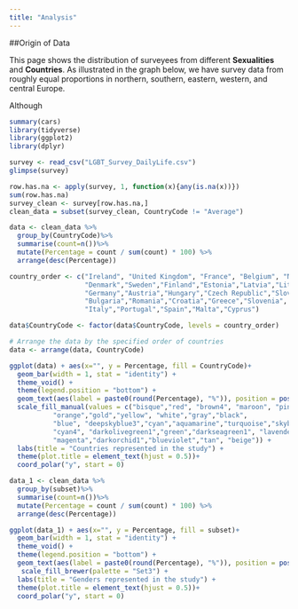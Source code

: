 ```yaml
---
title: "Analysis"
---
```


##Origin of Data

This page shows the distribution of surveyees from different **Sexualities** and **Countries**.
As illustrated in the graph below, we have survey data from roughly equal proportions in northern, southern, eastern, western, and central Europe.

Although 
 
```r
summary(cars)
library(tidyverse)
library(ggplot2)
library(dplyr)

survey <- read_csv("LGBT_Survey_DailyLife.csv") 
glimpse(survey)

row.has.na <- apply(survey, 1, function(x){any(is.na(x))})
sum(row.has.na)
survey_clean <- survey[row.has.na,]
clean_data = subset(survey_clean, CountryCode != "Average")

data <- clean_data %>% 
  group_by(CountryCode)%>%
  summarise(count=n())%>%
  mutate(Percentage = count / sum(count) * 100) %>%
  arrange(desc(Percentage)) 

country_order <- c("Ireland", "United Kingdom", "France", "Belgium", "Netherlands", "Luxembourg",
                   "Denmark","Sweden","Finland","Estonia","Latvia","Lithuania",
                   "Germany","Austria","Hungary","Czech Republic","Slovakia","Poland",
                   "Bulgaria","Romania","Croatia","Greece","Slovenia",
                   "Italy","Portugal","Spain","Malta","Cyprus")

data$CountryCode <- factor(data$CountryCode, levels = country_order)

# Arrange the data by the specified order of countries
data <- arrange(data, CountryCode)

ggplot(data) + aes(x="", y = Percentage, fill = CountryCode)+   
  geom_bar(width = 1, stat = "identity") +
  theme_void() +
  theme(legend.position = "bottom") +
  geom_text(aes(label = paste0(round(Percentage), "%")), position = position_stack(vjust =0.5),size = 3)+
  scale_fill_manual(values = c("bisque","red", "brown4", "maroon", "pink","coral", 
           "orange","gold","yellow", "white","gray","black",
           "blue", "deepskyblue3","cyan","aquamarine","turquoise","skyblue",
           "cyan4", "darkolivegreen1","green","darkseagreen1", "lavender",  
           "magenta","darkorchid1","blueviolet","tan", "beige")) +
  labs(title = "Countries represented in the study") +
  theme(plot.title = element_text(hjust = 0.5))+
  coord_polar("y", start = 0) 

data_1 <- clean_data %>% 
  group_by(subset)%>%
  summarise(count=n())%>%
  mutate(Percentage = count / sum(count) * 100) %>%
  arrange(desc(Percentage)) 

ggplot(data_1) + aes(x="", y = Percentage, fill = subset)+   
  geom_bar(width = 1, stat = "identity") +
  theme_void() +
  theme(legend.position = "bottom") +
  geom_text(aes(label = paste0(round(Percentage), "%")), position = position_stack(vjust =0.5),size = 3)+
   scale_fill_brewer(palette = "Set3") +
  labs(title = "Genders represented in the study") +
  theme(plot.title = element_text(hjust = 0.5))+
  coord_polar("y", start = 0) 
```

